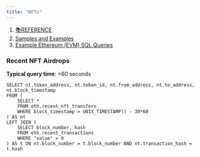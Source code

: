 ```yaml
---
title: "NFTs"
---
```


1. [📚REFERENCE](/reference)
2. [Samples and Examples](/reference/samples-and-examples)
3. [Example Ethereum (EVM) SQL Queries](/reference/samples-and-examples/example-ethereum-evm-sql-queries)

### Recent NFT Airdrops

**Typical query time**: \<60 seconds

```
SELECT nt.token_address, nt.token_id, nt.from_address, nt.to_address, nt.block_timestamp
FROM (
    SELECT * 
    FROM eth.recent_nft_transfers 
    WHERE block_timestamp > UNIX_TIMESTAMP() - 30*60
) AS nt
LEFT JOIN (
    SELECT block_number, hash
    FROM eth.recent_transactions
    WHERE "value" = 0
) AS t ON nt.block_number = t.block_number AND nt.transaction_hash = t.hash
```

